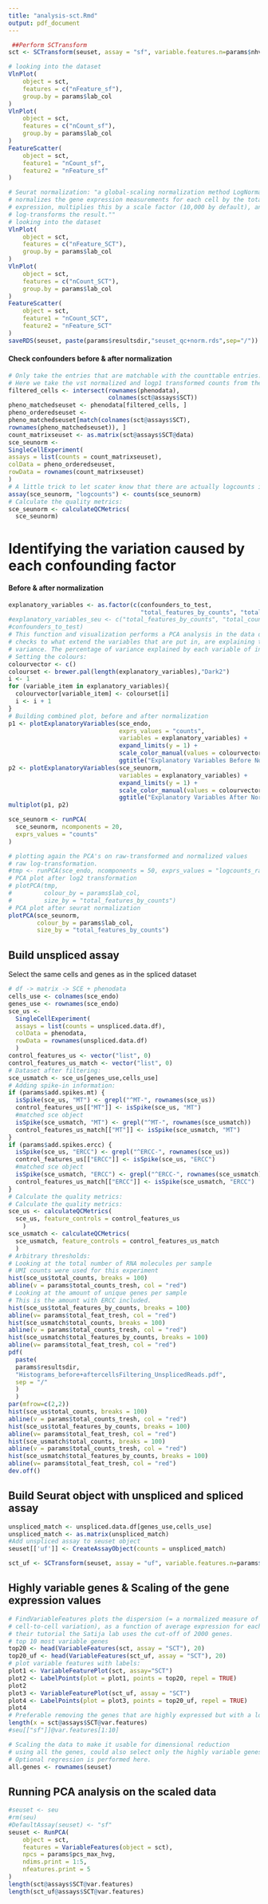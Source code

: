 ```yaml
---
title: "analysis-sct.Rmd"
output: pdf_document
---
```


```r
 ##Perform SCTransform
sct <- SCTransform(seuset, assay = "sf", variable.features.n=params$nhvg, vars.to.regress = vars_to_regress_sf, verbose = FALSE)
```

```r
# looking into the dataset
VlnPlot(
    object = sct,
    features = c("nFeature_sf"),
    group.by = params$lab_col
)
VlnPlot(
    object = sct,
    features = c("nCount_sf"),
    group.by = params$lab_col
)
FeatureScatter(
    object = sct,
    feature1 = "nCount_sf",
    feature2 = "nFeature_sf"
)
```

```r
# Seurat normalization: "a global-scaling normalization method LogNormalize that
# normalizes the gene expression measurements for each cell by the total
# expression, multiplies this by a scale factor (10,000 by default), and
# log-transforms the result.""
# looking into the dataset
VlnPlot(
    object = sct,
    features = c("nFeature_SCT"),
    group.by = params$lab_col
)
VlnPlot(
    object = sct,
    features = c("nCount_SCT"),
    group.by = params$lab_col
)
FeatureScatter(
    object = sct,
    feature1 = "nCount_SCT",
    feature2 = "nFeature_SCT"
)
saveRDS(seuset, paste(params$resultsdir,"seuset_qc+norm.rds",sep="/"))
```

#### Check confounders before & after normalization

```r
# Only take the entries that are matchable with the counttable entries:
# Here we take the vst normalized and logp1 transformed counts from the SCT assay (data slot)
filtered_cells <- intersect(rownames(phenodata), 
                            colnames(sct@assays$SCT))
pheno_matchedseuset <- phenodata[filtered_cells, ]
pheno_orderedseuset <-
pheno_matchedseuset[match(colnames(sct@assays$SCT),
rownames(pheno_matchedseuset)), ]
count_matrixseuset <- as.matrix(sct@assays$SCT@data)
sce_seunorm <-
SingleCellExperiment(
assays = list(counts = count_matrixseuset),
colData = pheno_orderedseuset,
rowData = rownames(count_matrixseuset)
)
# A little trick to let scater know that there are actually logcounts in the dataset.
assay(sce_seunorm, "logcounts") <- counts(sce_seunorm)
# Calculate the quality metrics:
sce_seunorm <- calculateQCMetrics(
  sce_seunorm)
```

# Identifying the variation caused by each confounding factor
#### Before & after normalization

```r
explanatory_variables <- as.factor(c(confounders_to_test, 
                                     "total_features_by_counts", "total_counts"))
#explanatory_variables_seu <- c("total_features_by_counts", "total_counts",
#confounders_to_test)
# This function and visualization performs a PCA analysis in the data object and
# checks to what extend the variables that are put in, are explaining the
# variance. The percentage of variance explained by each variable of interest:
# Setting the colours:
colourvector <- c()
colourset <- brewer.pal(length(explanatory_variables),"Dark2")
i <- 1
for (variable_item in explanatory_variables){
  colourvector[variable_item] <- colourset[i]
  i <- i + 1
}
# Building combined plot, before and after normalization
p1 <- plotExplanatoryVariables(sce_endo,
                               exprs_values = "counts",
                               variables = explanatory_variables) + 
                               expand_limits(y = 1) + 
                               scale_color_manual(values = colourvector) + 
                               ggtitle("Explanatory Variables Before Normalization")
p2 <- plotExplanatoryVariables(sce_seunorm,
                               variables = explanatory_variables) + 
                               expand_limits(y = 1) + 
                               scale_color_manual(values = colourvector) + 
                               ggtitle("Explanatory Variables After Normalization")
multiplot(p1, p2)
```


```r
sce_seunorm <- runPCA(
  sce_seunorm, ncomponents = 20,
  exprs_values = "counts"
)
```


```r
# plotting again the PCA's on raw-transformed and normalized values
# raw log-transformation.
#tmp <- runPCA(sce_endo, ncomponents = 50, exprs_values = "logcounts_raw")
# PCA plot after log2 transformation
# plotPCA(tmp,
#         colour_by = params$lab_col,
#         size_by = "total_features_by_counts")
# PCA plot after seurat normalization
plotPCA(sce_seunorm,
        colour_by = params$lab_col,
        size_by = "total_features_by_counts")
```


## Build unspliced assay

Select the same cells and genes as in the spliced dataset

```r
# df -> matrix -> SCE + phenodata
cells_use <- colnames(sce_endo)
genes_use <- rownames(sce_endo)
sce_us <-
  SingleCellExperiment(
  assays = list(counts = unspliced.data.df),
  colData = phenodata,
  rowData = rownames(unspliced.data.df)
  )
control_features_us <- vector("list", 0)
control_features_us_match <- vector("list", 0)
# Dataset after filtering:
sce_usmatch <- sce_us[genes_use,cells_use]
# Adding spike-in information:
if (params$add.spikes.mt) {
  isSpike(sce_us, "MT") <- grepl("^MT-", rownames(sce_us))
  control_features_us[["MT"]] <- isSpike(sce_us, "MT")
  #matched sce object
  isSpike(sce_usmatch, "MT") <- grepl("^MT-", rownames(sce_usmatch))
  control_features_us_match[["MT"]] <- isSpike(sce_usmatch, "MT")
}
if (params$add.spikes.ercc) {
  isSpike(sce_us, "ERCC") <- grepl("^ERCC-", rownames(sce_us))
  control_features_us[["ERCC"]] <- isSpike(sce_us, "ERCC")
  #matched sce object
  isSpike(sce_usmatch, "ERCC") <- grepl("^ERCC-", rownames(sce_usmatch))
  control_features_us_match[["ERCC"]] <- isSpike(sce_usmatch, "ERCC")
}
# Calculate the quality metrics:
# Calculate the quality metrics:
sce_us <- calculateQCMetrics(
  sce_us, feature_controls = control_features_us
    )
sce_usmatch <- calculateQCMetrics(
  sce_usmatch, feature_controls = control_features_us_match
  )
# Arbitrary thresholds:
# Looking at the total number of RNA molecules per sample
# UMI counts were used for this experiment
hist(sce_us$total_counts, breaks = 100)
abline(v = params$total_counts_tresh, col = "red")
# Looking at the amount of unique genes per sample
# This is the amount with ERCC included.
hist(sce_us$total_features_by_counts, breaks = 100)
abline(v= params$total_feat_tresh, col = "red")
hist(sce_usmatch$total_counts, breaks = 100)
abline(v = params$total_counts_tresh, col = "red")
hist(sce_usmatch$total_features_by_counts, breaks = 100)
abline(v= params$total_feat_tresh, col = "red")
pdf(
  paste(
  params$resultsdir,
  "Histograms_before+aftercellsFiltering_UnsplicedReads.pdf",
  sep = "/"
  )
  )
par(mfrow=c(2,2))
hist(sce_us$total_counts, breaks = 100)
abline(v = params$total_counts_tresh, col = "red")
hist(sce_us$total_features_by_counts, breaks = 100)
abline(v= params$total_feat_tresh, col = "red")
hist(sce_usmatch$total_counts, breaks = 100)
abline(v = params$total_counts_tresh, col = "red")
hist(sce_usmatch$total_features_by_counts, breaks = 100)
abline(v= params$total_feat_tresh, col = "red")
dev.off()
```
## Build Seurat object with unspliced and spliced assay

```r
unspliced_match <- unspliced.data.df[genes_use,cells_use]
unspliced_match <- as.matrix(unspliced_match)
#Add unspliced assay to seuset object
seuset[['uf']] <- CreateAssayObject(counts = unspliced_match)
```

```r
sct_uf <- SCTransform(seuset, assay = "uf", variable.features.n=params$nhvg, vars.to.regress = vars_to_regress_uf, verbose = FALSE)
```

## Highly variable genes & Scaling of the gene expression values

```r
# FindVariableFeatures plots the dispersion (= a normalized measure of
# cell-to-cell variation), as a function of average expression for each gene. In
# their tutorial the Satija lab uses the cut-off of 2000 genes.
# top 10 most variable genes
top20 <- head(VariableFeatures(sct, assay = "SCT"), 20)
top20_uf <- head(VariableFeatures(sct_uf, assay = "SCT"), 20)
# plot variable features with labels:
plot1 <- VariableFeaturePlot(sct, assay="SCT")
plot2 <- LabelPoints(plot = plot1, points = top20, repel = TRUE)
plot2
plot3 <- VariableFeaturePlot(sct_uf, assay = "SCT")
plot4 <- LabelPoints(plot = plot3, points = top20_uf, repel = TRUE)
plot4
# Preferable removing the genes that are highly expressed but with a low variance.
length(x = sct@assays$SCT@var.features)
#seu[["sf"]]@var.features[1:10]
```

```r
# Scaling the data to make it usable for dimensional reduction
# using all the genes, could also select only the highly variable genes.
# Optional regression is performed here.
all.genes <- rownames(seuset)
```

## Running PCA analysis on the scaled data
```r
#seuset <- seu
#rm(seu)
#DefaultAssay(seuset) <- "sf"
seuset <- RunPCA(
    object = sct,
    features = VariableFeatures(object = sct),
    npcs = params$pcs_max_hvg,
    ndims.print = 1:5,
    nfeatures.print = 5
)
length(sct@assays$SCT@var.features)
length(sct_uf@assays$SCT@var.features)
```